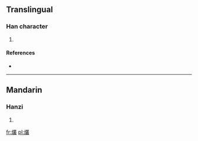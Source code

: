==Translingual==

===Han character===
{{Han char|rn=86|rad=火|as=18|sn=22|four=|canj=火廿金水 (FTCE)}}

# {{defn|Han|sort=火18}}

====References====
* {{Han ref|kx=0687.290|dkj=19610|dj=1099.140|hdz=32249.060|uh=721C|ud=29212}}

----

==Mandarin==

===Hanzi===
{{cmn-hanzi|pin=[[cóng]] ([[cong2]])|wg=ts'ung<sup>2</sup>}}

# {{defn|lang=cmn|sort=火18}}

[[fr:爜]]
[[pl:爜]]